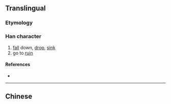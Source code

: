 {{also|墜|堕}}
==Translingual==

===Etymology===
{{Han compound|队|土|c1=p|c2=s|ls=psc}}

===Han character===
{{Han char|rn=32|rad=土|as=04|sn=7|four=|canj=弓人土 (NOG), X弓人土 (XNOG)|ids=⿱[[队]][[土]]}}

# [[fall]] down, [[drop]], [[sink]]
# go to [[ruin]]

====References====
* {{Han ref|kx=0227.271|hdz=10429.040|uh=5760|ud=22368}}

----
==Chinese==
{{zh-see|墜}}